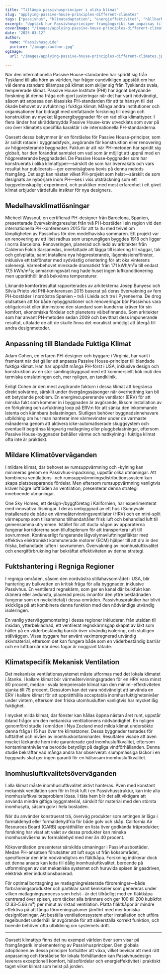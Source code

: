 ```yaml
---
title: "Tillämpa passivhusprinciper i olika klimat"
slug: "applying-passive-house-principles-different-climates"
tags: ["passivhus", "klimatadaptation", "energieffektivitet", "hållbarhet", "global tillämpning"]
excerpt: "Upptäck hur Passivhusprinciper framgångsrikt kan anpassas till olika klimat världen över, med verkliga exempel och praktiska lösningar för att upprätthålla komfort och effektivitet i alla miljöer."
coverImage: "/images/applying-passive-house-principles-different-climates.jpg"
date: "2025-03-12"
author:
  name: "Passivhusguide"
  picture: "/images/author.jpg"
ogImage:
  url: "/images/applying-passive-house-principles-different-climates.jpg"

---
```

När den internationella Passive House-standarden har spridit sig från Tyskland till alla hörn av världen, har frågor oundvikligen uppstått om hur väl denna standard tillämpas på klimat som skiljer sig från Tysklands svala, tempererade klimat. Passive House Institute (PHI) har ägnat betydande forskning åt denna fråga och gjort justeringar när det har varit nödvändigt, såsom att anpassa den klassiska PH-standarden för att ta hänsyn till det ökade behovet av avfuktning i fuktiga klimat. Många andra institutioner och organisationer har bidragit med omfattande forskning till design och konstruktion av mycket lågenergibyggnader för en rad olika klimattyper. I flera länder har skräddarsydda Passive House-krav utvecklats som svar på oro över klimatets specifika karaktär i de internationella PH-standarderna.

Oavsett dessa bekymmer är en förståelse för Passive House-principer, som är solidt rotade i byggnadsfysik, avgörande för konstruktion eller renovering av högpresterande byggnader. Faktum är att när PH-metoden har spridit sig globalt, har den förändrat samtalet om vad som är möjligt att uppnå med en högpresterande byggnadsdel. De Passive House-byggnader som har konstruerats i olika klimattyper—särskilt de som har övervakats och vars resultat har publicerats—ger oemotsägbara bevis på denna metods framgång. Det sagt kan nästan vilket PH-projekt som helst—särskilt de som designats av nybörjare inom PH—ses i viss utsträckning som ett byggvetenskapligt experiment, och praktiker med mest erfarenhet i ett givet klimat erbjuder värdefulla insikter för nya designers.
## Medelhavsklimatlösningar

Micheel Wassouf, en certifierad PH-designer från Barcelona, Spanien, presenterade övervakningsresultat från två PH-bostäder i sin region vid den internationella PH-konferensen 2015 för att ta itu med tvivel om lämpligheten av Passivhus för den medelhaviska sommaren. Ett projekt var en renovering av ett litet radhus som ursprungligen byggdes 1918 och ligger i norra Barcelona. Renoveringen, planerad och ledd av arkitekter från Calderon Folch Sarsanedas, innefattade att lägga till isolering till väggar, tak och golvplatta, samt installera nya högpresterande, lågemissionsfönster, inklusive ett takfönster med sydvästlig orientering för att öka vinterens solenergi. Värmebehovet minskade dramatiskt från 171 kWh/m²a till endast 17,5 kWh/m²a; anmärkningsvärt nog hade huset ingen luftkonditionering men upprätthöll ändå bekväma temperaturer.

Liknande komfortresultat rapporterades av arkitekterna Josep Bunyesc och Silvia Prieto vid PHI-konferensen 2015 baserat på deras övervakning av fem PH-bostäder i nordöstra Spanien – två i Lleida och tre i Pyrenéerna. De drog slutsatsen att för både nybyggnationer och renoveringar bör Passivhus vara obligatoriskt eller åtminstone den standard som kunderna kräver för sin komfort, ekonomiska fördelar och planetens välbefinnande. Som arkitekter som har använt PH-metoden sedan 2009 och bevittnat dess imponerande resultat, uttalade de att de skulle finna det moraliskt omöjligt att återgå till andra designmetoder.
## Anpassning till Blandade Fuktiga Klimat

Adam Cohen, en erfaren PH-designer och byggare i Virginia, har varit i framkant när det gäller att anpassa Passive House-principer till blandade fuktiga klimat. Han har uppnått många PH-först i USA, inklusive design och konstruktion av en stor samlingsbyggnad med ett kommersiellt kök inuti den termiska omslutningen och, mer nyligen, en tandklinik.

Enligt Cohen är den mest avgörande faktorn i dessa klimat att begränsa direkt solvärme, särskilt under övergångssäsonger när överhettning kan bli ett betydande problem. En energirecupererande ventilator (ERV) för att minska fukt som kommer in i byggnaden är avgörande, liksom installation av en förkylning och avfuktning loop på ERV:n för att sänka den inkommande latenta och kännbara belastningen. Slutligen behöver byggnadsinnehavare utbildning om hur man hanterar inre värmevinster under de varmaste månaderna genom att aktivera icke-automatiserade skuggsystem och eventuellt begränsa långvarig matlagning eller pluggbelastningar, eftersom Passive House-byggnader behåller värme och nattkylning i fuktiga klimat ofta inte är praktiskt.
## Mildare Klimatöverväganden

I mildare klimat, där behovet av rumsuppvärmning och -kylning kan minimeras genom en Passivhus-inpackning, uppstår olika utmaningar. Att kombinera ventilations- och rumsuppvärmningsdistributionssystem kan skapa platsbesparande fördelar. Men eftersom rumsuppvärmning vanligtvis kräver högre luftflöden än ventilation, presenterar denna strategi inneboende utmaningar.

One Sky Homes, ett design-/byggföretag i Kalifornien, har experimenterat med innovativa lösningar. I deras ombyggnad av ett hus i Sunnyvale installerade de både en värmeåtervinningsventilator (HRV) och en mini-split värmepump som tillsammans tillhandahåller frisk luft och behandlad luft till gemensamma utrymmen. Istället för att ducta någon av apparaterna fungerar korridorerna som tilluftsplenum för att transportera luft till sovrummen. Kontinuerligt fungerande lågvolymavluftningsfläktar med effektiva elektroniskt kommuterade motorer (ECM) hjälper till att dra in den friska, behandlade luften i sovrummen. Övervakning av inomhusluftkvalitet och energiförbrukning har bekräftat effektiviteten av denna strategi.
## Fuktshantering i Regniga Regioner

I regniga områden, såsom den nordvästra stillahavsområdet i USA, blir hantering av bulkvatten en kritisk fråga för alla byggnader, inklusive Passivhus. En ventilerad regnskärm, som ger en kanal där bulkfukt kan dränera eller avdunsta, placerad precis innanför den yttre beklädnaden fungerar som en nyckeldetalj i dessa områden. Passivhuspraktiker har blivit skickliga på att kombinera denna funktion med den nödvändiga utvändig isoleringen.

En vanlig ytterväggsmontering i dessa regioner inkluderar, från utsidan till insidan, ytterbeklädnad, ett ventilerat regnskärmsgap skapat av läkt som håller på en väderbeständig barriär över utvändig isolering, och slutligen stålväggen. Vissa byggare har använt vaximpregnerad utvändig skivmaterial, eftersom det kan fungera både som en väderbeständig barriär och en luftbarriär när dess fogar är noggrant tätade.

## Klimatspecifik Mekanisk Ventilation

Det mekaniska ventilationssystemet måste utformas med det lokala klimatet i åtanke. I kallare klimat bör värmeåtervinningsgraden för en HRV vara minst 80 procent, medan i svala tempererade klimat kan den minimi-effektiviteten sjunka till 75 procent. Dessutom kan det vara nödvändigt att använda en ERV i kallare klimat för att upprätthålla acceptabla inomhusfuktighetsnivåer under vintern, eftersom den friska utomhusluften vanligtvis har mycket låg fuktighet.

I mycket milda klimat, där fönster kan hållas öppna nästan året runt, uppstår ibland frågor om den mekaniska ventilationens nödvändighet. En nyligen genomförd studie i områden i Nya Zeeland med milda klimat undersökte denna fråga i 15 hus över tre klimatzoner. Dessa byggnader testades för lufttäthet och nivåer av inomhuskontaminanter. Resultaten visade att även mycket läckande hem inte garanterade god inomhusluftkvalitet, eftersom kontaminantnivåerna berodde betydligt på dagliga vindförhållanden. Denna studie bekräftar vad många andra har observerat: slumpmässiga läckor i en byggnads skal ger ingen garanti för en hälsosam inomhusluftkvalitet.
## Inomhusluftkvalitetsöverväganden

I alla klimat måste inomhusluftkvalitet aktivt hanteras. Även med konstant mekanisk ventilation som för in frisk luft i en Passivhusstruktur, kan inte alla inomhusluftkvalitetsproblem lösas. I täta hem blir det allt viktigare att använda mindre giftiga byggmaterial, särskilt för material med den största inomhusyta, såsom golv i hela bostaden.

När du använder konstruerat trä, överväg produkter som antingen är låga i formaldehyd eller formaldehydfria för både golv och skåp. California Air Resources Board (CARB) upprätthåller en lista över godkända träprodukter; forskning har visat att valet av dessa produkter kan minska inomhusnivåerna av formaldehyd med mer än 40 procent.

Köksventilation presenterar särskilda utmaningar i Passivhusbostäder. Medan PH-ansatsen förutsätter att luft sugs ut från köksområdet, specificerar den inte nödvändigtvis en fläktkåpa. Forskning indikerar dock att denna ansats kan leda till dålig inomhusluftkvalitet, beroende på utformningen av det mekaniska systemet och huruvida spisen är gasdriven, elektrisk eller induktionsbaserad.

För optimal borttagning av matlagningrelaterade föroreningar—både förbränningsprodukter och partiklar samt kemikalier som genereras under vilken matlagningsprocess som helst—är det tillrådligt med en fläktkåpa centrerad över spisen, som täcker alla brännare och ger 100 till 200 kubikfot (2.83–5.66 m³) per minut av riktad ventilation. Platta fläktkåpor är mindre effektiva på att fånga föroreningsplumer jämfört med mer koniska designlösningar. Att beställa ventilationssystem efter installation och utföra regelbundet underhåll är avgörande för att säkerställa korrekt funktion, och boende behöver ofta utbildning om systemets drift.

---

Oavsett klimattyp finns det nu exempel världen över som visar på framgångsrik implementering av Passivhusprinciper. Den globala adoptionen av dessa principer fortsätter att växa, vilket bevisar att med rätt anpassning och förståelse för lokala förhållanden kan Passivhusdesign leverera exceptionell komfort, hälsofördelar och energieffektivitet i praktiskt taget vilket klimat som helst på jorden.
